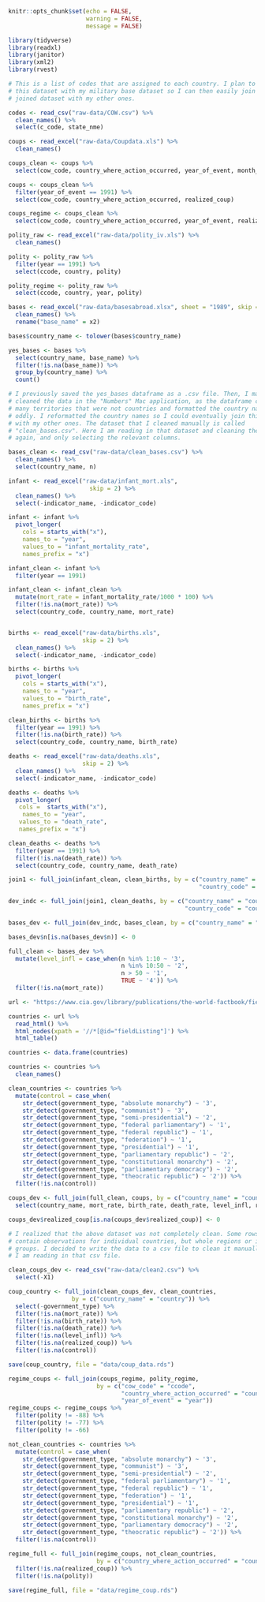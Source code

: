 

```r
knitr::opts_chunk$set(echo = FALSE,
                      warning = FALSE,
                      message = FALSE)

library(tidyverse)
library(readxl)
library(janitor)
library(xml2)
library(rvest)

```


```r

# This is a list of codes that are assigned to each country. I plan to join
# this dataset with my military base dataset so I can then easily join the 
# joined dataset with my other ones.

codes <- read_csv("raw-data/COW.csv") %>% 
  clean_names() %>% 
  select(c_code, state_nme)

```


```r

coups <- read_excel("raw-data/Coupdata.xls") %>% 
  clean_names()

coups_clean <- coups %>% 
  select(cow_code, country_where_action_occurred, year_of_event, month_of_event, day_of_event, type_of_coup, realized_coup, unrealized, military_coup, rebel_coup, palace_coup)

coups <- coups_clean %>% 
  filter(year_of_event == 1991) %>% 
  select(cow_code, country_where_action_occurred, realized_coup)

coups_regime <- coups_clean %>% 
  select(cow_code, country_where_action_occurred, year_of_event, realized_coup)

```


```r

polity_raw <- read_excel("raw-data/polity_iv.xls") %>% 
  clean_names() 

polity <- polity_raw %>% 
  filter(year == 1991) %>% 
  select(ccode, country, polity)

polity_regime <- polity_raw %>% 
  select(ccode, country, year, polity)

```

```r

bases <- read_excel("raw-data/basesabroad.xlsx", sheet = "1989", skip = 13) %>% 
  clean_names() %>% 
  rename("base_name" = x2) 

bases$country_name <- tolower(bases$country_name)

yes_bases <- bases %>% 
  select(country_name, base_name) %>% 
  filter(!is.na(base_name)) %>% 
  group_by(country_name) %>% 
  count()

# I previously saved the yes_bases dataframe as a .csv file. Then, I manually
# cleaned the data in the "Numbers" Mac application, as the dataframe contained
# many territories that were not countries and formatted the country names 
# oddly. I reformatted the country names so I could eventually join this dataset
# with my other ones. The dataset that I cleaned manually is called 
# "clean_bases.csv". Here I am reading in that dataset and cleaning the names
# again, and only selecting the relevant columns.

bases_clean <- read_csv("raw-data/clean_bases.csv") %>% 
  clean_names() %>% 
  select(country_name, n)


```

```r

infant <- read_excel("raw-data/infant_mort.xls", 
                       skip = 2) %>% 
  clean_names() %>% 
  select(-indicator_name, -indicator_code)

infant <- infant %>% 
  pivot_longer(
    cols = starts_with("x"),
    names_to = "year",
    values_to = "infant_mortality_rate",
    names_prefix = "x")

infant_clean <- infant %>% 
  filter(year == 1991)

infant_clean <- infant_clean %>% 
  mutate(mort_rate = infant_mortality_rate/1000 * 100) %>% 
  filter(!is.na(mort_rate)) %>% 
  select(country_code, country_name, mort_rate)



```


```r

births <- read_excel("raw-data/births.xls", 
                     skip = 2) %>% 
  clean_names() %>% 
  select(-indicator_name, -indicator_code)

births <- births %>% 
  pivot_longer(
    cols = starts_with("x"),
    names_to = "year",
    values_to = "birth_rate",
    names_prefix = "x")

clean_births <- births %>% 
  filter(year == 1991) %>% 
  filter(!is.na(birth_rate)) %>% 
  select(country_code, country_name, birth_rate)

```


```r


deaths <- read_excel("raw-data/deaths.xls",
                     skip = 2) %>% 
  clean_names() %>% 
  select(-indicator_name, -indicator_code)

deaths <- deaths %>% 
  pivot_longer(
   cols =  starts_with("x"),
    names_to = "year",
   values_to = "death_rate",
   names_prefix = "x")

clean_deaths <- deaths %>% 
  filter(year == 1991) %>% 
  filter(!is.na(death_rate)) %>% 
  select(country_code, country_name, death_rate)

```


```r

join1 <- full_join(infant_clean, clean_births, by = c("country_name" = "country_name",
                                                      "country_code" = "country_code"))

dev_indc <- full_join(join1, clean_deaths, by = c("country_name" = "country_name",
                                                  "country_code" = "country_code"))

bases_dev <- full_join(dev_indc, bases_clean, by = c("country_name" = "country_name"))

bases_dev$n[is.na(bases_dev$n)] <- 0

full_clean <- bases_dev %>% 
  mutate(level_infl = case_when(n %in% 1:10 ~ '3',
                                n %in% 10:50 ~ '2',
                                n > 50 ~ '1',
                                TRUE ~ '4')) %>% 
  filter(!is.na(mort_rate))


```


```r

url <- "https://www.cia.gov/library/publications/the-world-factbook/fields/299.html"

countries <- url %>% 
  read_html() %>% 
  html_nodes(xpath = '//*[@id="fieldListing"]') %>% 
  html_table()

countries <- data.frame(countries)

countries <- countries %>% 
  clean_names()

clean_countries <- countries %>% 
  mutate(control = case_when(
    str_detect(government_type, "absolute monarchy") ~ '3',
    str_detect(government_type, "communist") ~ '3',
    str_detect(government_type, "semi-presidential") ~ '2',
    str_detect(government_type, "federal parliamentary") ~ '1',
    str_detect(government_type, "federal republic") ~ '1',
    str_detect(government_type, "federation") ~ '1',
    str_detect(government_type, "presidential") ~ '1',
    str_detect(government_type, "parliamentary republic") ~ '2',
    str_detect(government_type, "constitutional monarchy") ~ '2',
    str_detect(government_type, "parliamentary democracy") ~ '2',
    str_detect(government_type, "theocratic republic") ~ '2')) %>% 
  filter(!is.na(control))


```


```r

coups_dev <- full_join(full_clean, coups, by = c("country_name" = "country_where_action_occurred")) %>% 
  select(country_name, mort_rate, birth_rate, death_rate, level_infl, realized_coup)

coups_dev$realized_coup[is.na(coups_dev$realized_coup)] <- 0

```

```r

# I realized that the above dataset was not completely clean. Some rows didn't
# contain observations for individual countries, but whole regions or income
# groups. I decided to write the data to a csv file to clean it manually. Here
# I am reading in that csv file.

clean_coups_dev <- read_csv("raw-data/clean2.csv") %>% 
  select(-X1)

coup_country <- full_join(clean_coups_dev, clean_countries, 
                  by = c("country_name" = "country")) %>% 
  select(-government_type) %>% 
  filter(!is.na(mort_rate)) %>% 
  filter(!is.na(birth_rate)) %>% 
  filter(!is.na(death_rate)) %>% 
  filter(!is.na(level_infl)) %>% 
  filter(!is.na(realized_coup)) %>% 
  filter(!is.na(control))

save(coup_country, file = "data/coup_data.rds")

```

```r

regime_coups <- full_join(coups_regime, polity_regime, 
                         by = c("cow_code" = "ccode",
                                "country_where_action_occurred" = "country",
                                "year_of_event" = "year"))
regime_coups <- regime_coups %>% 
  filter(polity != -88) %>% 
  filter(polity != -77) %>% 
  filter(polity != -66)

not_clean_countries <- countries %>% 
  mutate(control = case_when(
    str_detect(government_type, "absolute monarchy") ~ '3',
    str_detect(government_type, "communist") ~ '3',
    str_detect(government_type, "semi-presidential") ~ '2',
    str_detect(government_type, "federal parliamentary") ~ '1',
    str_detect(government_type, "federal republic") ~ '1',
    str_detect(government_type, "federation") ~ '1',
    str_detect(government_type, "presidential") ~ '1',
    str_detect(government_type, "parliamentary republic") ~ '2',
    str_detect(government_type, "constitutional monarchy") ~ '2',
    str_detect(government_type, "parliamentary democracy") ~ '2',
    str_detect(government_type, "theocratic republic") ~ '2')) %>% 
  filter(!is.na(control))

regime_full <- full_join(regime_coups, not_clean_countries, 
                         by = c("country_where_action_occurred" = "country")) %>% 
  filter(!is.na(realized_coup)) %>% 
  filter(!is.na(polity))

save(regime_full, file = "data/regime_coup.rds")

```

